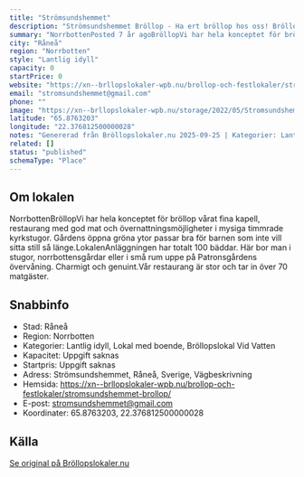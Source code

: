 ```yaml
---
title: "Strömsundshemmet"
description: "Strömsundshemmet Bröllop - Ha ert bröllop hos oss! Bröllopslokal Luleå. Skicka gärna en förfrågan så hjälper vi Er!"
summary: "NorrbottenPosted 7 år agoBröllopVi har hela konceptet för bröllop vårat fina kapell, restaurang med god mat och övernattningsmöjligheter i mysiga timmrade kyrkstugor. Gårdens öppna gröna ytor passar…"
city: "Råneå"
region: "Norrbotten"
style: "Lantlig idyll"
capacity: 0
startPrice: 0
website: "https://xn--brllopslokaler-wpb.nu/brollop-och-festlokaler/stromsundshemmet-brollop/"
email: "stromsundshemmet@gmail.com"
phone: ""
image: "https://xn--brllopslokaler-wpb.nu/storage/2022/05/Stromsundshemmet-brollopslokal-festlokal-brollop-festvaning.webp"
latitude: "65.8763203"
longitude: "22.376812500000028"
notes: "Genererad från Bröllopslokaler.nu 2025-09-25 | Kategorier: Lantlig idyll, Lokal med boende, Bröllopslokal Vid Vatten"
related: []
status: "published"
schemaType: "Place"
---
```


## Om lokalen

NorrbottenBröllopVi har hela konceptet för bröllop vårat fina kapell, restaurang med god mat och övernattningsmöjligheter i mysiga timmrade kyrkstugor. Gårdens öppna gröna ytor passar bra för barnen som inte vill sitta still så länge.LokalenAnläggningen har totalt 100 bäddar. Här bor man i stugor, norrbottensgårdar eller i små rum uppe på Patronsgårdens övervåning. Charmigt och genuint.Vår restaurang är stor och tar in över 70 matgäster.

## Snabbinfo

- Stad: Råneå
- Region: Norrbotten
- Kategorier: Lantlig idyll, Lokal med boende, Bröllopslokal Vid Vatten
- Kapacitet: Uppgift saknas
- Startpris: Uppgift saknas
- Adress: Strömsundshemmet, Råneå, Sverige, Vägbeskrivning
- Hemsida: https://xn--brllopslokaler-wpb.nu/brollop-och-festlokaler/stromsundshemmet-brollop/
- E-post: stromsundshemmet@gmail.com
- Koordinater: 65.8763203, 22.376812500000028

## Källa

[Se original på Bröllopslokaler.nu](https://xn--brllopslokaler-wpb.nu/brollop-och-festlokaler/stromsundshemmet-brollop/)
